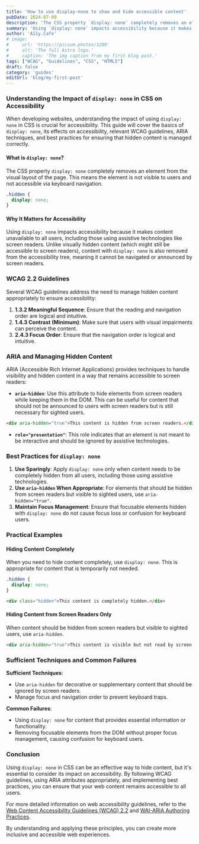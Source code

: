 ```yaml
---
title: 'How to use display-none to show and hide accessible content'
pubDate: 2024-07-09
description: 'The CSS property `display: none` completely removes an element from the visual layout of the page.'
summary: 'Using `display: none` impacts accessibility because it makes content unavailable to all users, including those using assistive technologies like screen readers. Unlike visually hidden content (which might still be accessible to screen readers), content with `display: none` is also removed from the accessibility tree, meaning it cannot be navigated or announced by screen readers.'
author: 'A11y.Cafe'
# image:
#     url: 'https://picsum.photos/1200'
#     alt: 'The full Astro logo.'
#     caption: 'The img caption from my first blog post.'
tags: ["WCAG", "Guidelines", "CSS", "HTML5"]
draft: false
category: 'guides'
editUrl: 'blog/my-first-post'
---
```


### Understanding the Impact of `display: none` in CSS on Accessibility

When developing websites, understanding the impact of using `display: none` in CSS is crucial for accessibility. This guide will cover the basics of `display: none`, its effects on accessibility, relevant WCAG guidelines, ARIA techniques, and best practices for ensuring that hidden content is managed correctly.

#### What is `display: none`?

The CSS property `display: none` completely removes an element from the visual layout of the page. This means the element is not visible to users and not accessible via keyboard navigation.

```css
.hidden {
  display: none;
}
```

#### Why It Matters for Accessibility

Using `display: none` impacts accessibility because it makes content unavailable to all users, including those using assistive technologies like screen readers. Unlike visually hidden content (which might still be accessible to screen readers), content with `display: none` is also removed from the accessibility tree, meaning it cannot be navigated or announced by screen readers.

### WCAG 2.2 Guidelines

Several WCAG guidelines address the need to manage hidden content appropriately to ensure accessibility:

1. **1.3.2 Meaningful Sequence**: Ensure that the reading and navigation order are logical and intuitive.
2. **1.4.3 Contrast (Minimum)**: Make sure that users with visual impairments can perceive the content.
3. **2.4.3 Focus Order**: Ensure that the navigation order is logical and intuitive.

### ARIA and Managing Hidden Content

ARIA (Accessible Rich Internet Applications) provides techniques to handle visibility and hidden content in a way that remains accessible to screen readers:

- **`aria-hidden`**: Use this attribute to hide elements from screen readers while keeping them in the DOM. This can be useful for content that should not be announced to users with screen readers but is still necessary for sighted users.

```html
<div aria-hidden="true">This content is hidden from screen readers.</div>
```

- **`role="presentation"`**: This role indicates that an element is not meant to be interactive and should be ignored by assistive technologies.

### Best Practices for `display: none`

1. **Use Sparingly**: Apply `display: none` only when content needs to be completely hidden from all users, including those using assistive technologies.
2. **Use `aria-hidden` When Appropriate**: For elements that should be hidden from screen readers but visible to sighted users, use `aria-hidden="true"`.
3. **Maintain Focus Management**: Ensure that focusable elements hidden with `display: none` do not cause focus loss or confusion for keyboard users.

### Practical Examples

#### Hiding Content Completely

When you need to hide content completely, use `display: none`. This is appropriate for content that is temporarily not needed.

```css
.hidden {
  display: none;
}
```

```html
<div class="hidden">This content is completely hidden.</div>
```

#### Hiding Content from Screen Readers Only

When content should be hidden from screen readers but visible to sighted users, use `aria-hidden`.

```html
<div aria-hidden="true">This content is visible but not read by screen readers.</div>
```

### Sufficient Techniques and Common Failures

**Sufficient Techniques**:
- Use `aria-hidden` for decorative or supplementary content that should be ignored by screen readers.
- Manage focus and navigation order to prevent keyboard traps.

**Common Failures**:
- Using `display: none` for content that provides essential information or functionality.
- Removing focusable elements from the DOM without proper focus management, causing confusion for keyboard users.

### Conclusion

Using `display: none` in CSS can be an effective way to hide content, but it's essential to consider its impact on accessibility. By following WCAG guidelines, using ARIA attributes appropriately, and implementing best practices, you can ensure that your web content remains accessible to all users.

For more detailed information on web accessibility guidelines, refer to the [Web Content Accessibility Guidelines (WCAG) 2.2](https://www.w3.org/TR/WCAG22/) and [WAI-ARIA Authoring Practices](https://www.w3.org/TR/wai-aria-practices-1.1/).

By understanding and applying these principles, you can create more inclusive and accessible web experiences.